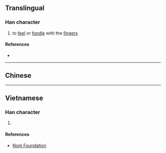 {{character info/new}}
==Translingual==

===Han character===
{{Han char|rn=64|rad=手|as=07|sn=10|four=|canj=QEFH|ids=⿰扌沙}}

# to [[feel]] or [[fondle]] with the [[finger]]s

====References====
* {{Han ref|kx=0431.300|dkj=12095|dj=0781.010|hdz=31887.090|uh=6331|ud=25393}}

----

==Chinese==
{{zh-see|挱|v}}

----

==Vietnamese==

===Han character===
{{vi-hantu|sa|rs=手07}}

# {{defn|lang=vi|sort=手07}}

====References====
* [http://nomfoundation.org/common/nom_details.php?codepoint=6331 Nom Foundation]